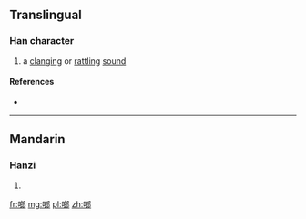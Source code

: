 ==Translingual==

===Han character===
{{Han char|rn=30|rad=口|as=08|sn=11|four=6702<sub>7</sub>|canj=口戈戈中 (RIIL)|ids=⿰[[口]][[郎]]}}

# a [[clang]]ing or [[rattling]] [[sound]]

====References====
* {{Han ref|kx=0204.111|hdz=10646.090|uh=5577|ud=21879|bh=D86A|bd=55402}}

----

==Mandarin==

===Hanzi===
{{cmn-hanzi|pin=[[lāng]] ([[lang1]])|wg=lang<sup>1</sup>}}

# {{defn|lang=cmn|sort=口08}}

[[fr:啷]]
[[mg:啷]]
[[pl:啷]]
[[zh:啷]]